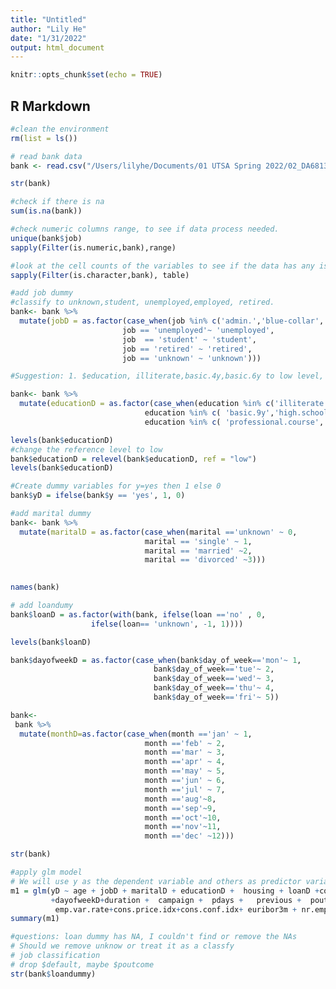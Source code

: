 ```yaml
---
title: "Untitled"
author: "Lily He"
date: "1/31/2022"
output: html_document
---
```


```r
knitr::opts_chunk$set(echo = TRUE)
```

## R Markdown
```r
#clean the environment
rm(list = ls())
```


```r
# read bank data
bank <- read.csv("/Users/lilyhe/Documents/01 UTSA Spring 2022/02_DA6813/casestudy/casestudy01/bank-additional.csv", sep =';')
```

```r
str(bank)
```
```r
#check if there is na
sum(is.na(bank))
```


```r
#check numeric columns range, to see if data process needed.
unique(bank$job)
sapply(Filter(is.numeric,bank),range)
```

```r
#look at the cell counts of the variables to see if the data has any issues
sapply(Filter(is.character,bank), table)
```
```r
#add job dummy
#classify to unknown,student, unemployed,employed, retired.
bank<- bank %>%
  mutate(jobD = as.factor(case_when(job %in% c('admin.','blue-collar','entrepreneur','housemaid','management','self-employed','services','technician') ~ 'employed',
                         job == 'unemployed'~ 'unemployed',
                         job  == 'student' ~ 'student',
                         job == 'retired' ~ 'retired',
                         job == 'unknown' ~ 'unknown')))
```


```r
#Suggestion: 1. $education, illiterate,basic.4y,basic.6y to low level, basic.9y,high.school to middle, professional.course,university.degree to high level

bank<- bank %>%
  mutate(educationD = as.factor(case_when(education %in% c('illiterate','basic.4y','basic.6y') ~ 'low',
                              education %in% c( 'basic.9y','high.school') ~ 'middle',
                              education %in% c( 'professional.course','university.degree') ~ 'high')))

```

```r
levels(bank$educationD)
#change the reference level to low
bank$educationD = relevel(bank$educationD, ref = "low")
levels(bank$educationD)
```


```r
#Create dummy variables for y=yes then 1 else 0
bank$yD = ifelse(bank$y == 'yes', 1, 0)
```


```r
#add marital dummy
bank<- bank %>%
  mutate(maritalD = as.factor(case_when(marital =='unknown' ~ 0,
                              marital == 'single' ~ 1,
                              marital == 'married' ~2,
                              marital == 'divorced' ~3)))
       
```

```r
names(bank)
```

```r
# add loandumy
bank$loanD = as.factor(with(bank, ifelse(loan =='no' , 0,
                  ifelse(loan== 'unknown', -1, 1))))
```

```r
levels(bank$loanD)
```
```r

bank$dayofweekD = as.factor(case_when(bank$day_of_week=='mon'~ 1,
                                bank$day_of_week=='tue'~ 2,
                                bank$day_of_week=='wed'~ 3,
                                bank$day_of_week=='thu'~ 4,
                                bank$day_of_week=='fri'~ 5))
```


```r
bank<-
 bank %>% 
  mutate(monthD=as.factor(case_when(month =='jan' ~ 1,
                              month =='feb' ~ 2,
                              month =='mar' ~ 3,
                              month =='apr' ~ 4,
                              month =='may' ~ 5,
                              month =='jun' ~ 6,
                              month =='jul' ~ 7,
                              month =='aug'~8,
                              month =='sep'~9,
                              month =='oct'~10,
                              month =='nov'~11,
                              month =='dec' ~12)))
```


```r
str(bank)
```


```r
#apply glm model
# We will use y as the dependent variable and others as predictor variables for the logistic regression model. 
m1 = glm(yD ~ age + jobD + maritalD + educationD +  housing + loanD +contact + monthD 
         +dayofweekD+duration +  campaign +  pdays +   previous +  poutcome +
          emp.var.rate+cons.price.idx+cons.conf.idx+ euribor3m + nr.employed,data =bank, family = binomial)
summary(m1)
```

```r
#questions: loan dummy has NA, I couldn't find or remove the NAs
# Should we remove unknow or treat it as a classfy
# job classification
# drop $default, maybe $poutcome
str(bank$loandummy)

```

